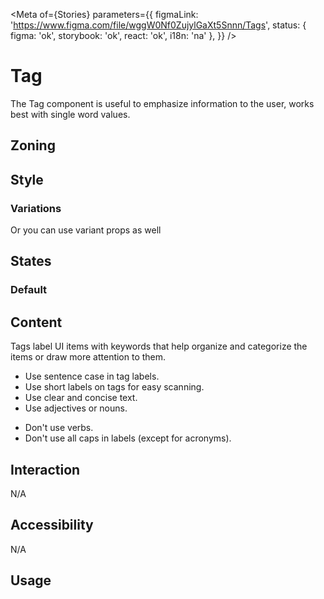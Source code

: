 


<Meta
	of={Stories}
	parameters={{
		figmaLink: 'https://www.figma.com/file/wggW0Nf0ZujylGaXt5Snnn/Tags',
		status: { figma: 'ok', storybook: 'ok', react: 'ok', i18n: 'na' },
	}}
/>

# Tag

The Tag component is useful to emphasize information to the user, works best with single word values.

## Zoning

<FigmaImage
	src="https://www.figma.com/file/wggW0Nf0ZujylGaXt5Snnn/Tags?node-id=1306%3A65"
	alt="zoning image for tags"
/>

## Style

<FigmaImage src="https://www.figma.com/file/wggW0Nf0ZujylGaXt5Snnn/Tags?node-id=0%3A43" alt="" />

### Variations

<Canvas>
	<Story of={Stories.Default} />
	<Story of={Stories.Information} />
	<Story of={Stories.Success} />
	<Story of={Stories.Warning} />
	<Story of={Stories.Destructive} />
	<Story of={Stories.Beta} />
</Canvas>

Or you can use variant props as well

<Canvas>
	<Story of={Stories.VariantDefault} />
	<Story of={Stories.VariantInformation} />
	<Story of={Stories.VariantSuccess} />
	<Story of={Stories.VariantWarning} />
	<Story of={Stories.VariantDestructive} />
	<Story of={Stories.VariantBeta} />
</Canvas>

## States

### Default

<Canvas>
	<Story of={Stories.Ellipsis} />
</Canvas>

## Content

Tags label UI items with keywords that help organize and categorize the items or draw more attention to them.

<Use>
	<Use.Do>
		<ul>
			<li>Use sentence case in tag labels.</li>
			<li>Use short labels on tags for easy scanning.</li>
			<li>Use clear and concise text.</li>
			<li>Use adjectives or nouns.</li>
		</ul>
	</Use.Do>
	<Use.Dont>
		<ul>
			<li>Don't use verbs.</li>
			<li>Don't use all caps in labels (except for acronyms).</li>
		</ul>
	</Use.Dont>
</Use>

## Interaction

N/A

## Accessibility

N/A

## Usage

<Canvas>
	<Story of={Stories.Usage} />
</Canvas>

<ArgTypes story={Stories.Usage} />
